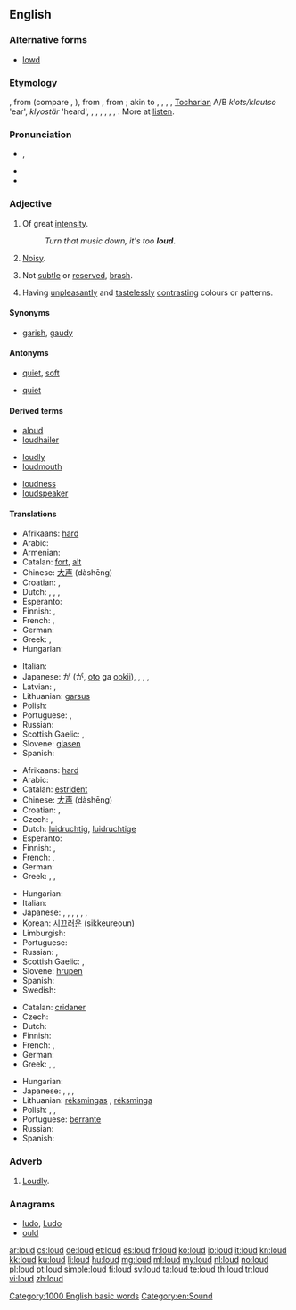 {{also|Loud}}
==English==

===Alternative forms===
* [[lowd]] {{qualifier|obsolete}}

===Etymology===
{{etyl|ang}} {{term|hlud|hlūd|loud|lang=ang}}, from {{proto|Germanic|hlūþaz|heard|lang=en}} (compare {{etyl|nl|-}} {{term|luid|lang=nl}}, {{etyl|de|-}} {{term|laut|lang=de}}), from {{proto|Indo-European|ḱlewtos|heard, fame|lang=en}}, from {{proto|Indo-European|ḱlew-|lang=}}; akin to {{etyl|ga|-}} {{term|clú||repute|lang=ga}}, {{etyl|cy|-}} {{term|clywed||heard|lang=cy}}, {{term|clod||praise|lang=cy}}, {{etyl|la|-}} {{term|inclutus||famous|lang=la}}, [[Tocharian]] A/B ''klots/klautso'' 'ear', ''klyostär'' 'heard', {{etyl|grc|-}} {{term|κλυτός||famous|tr=klútós|lang=grc}}, {{etyl|sq|-}} {{term|quaj|lang=sq}}, {{term|quej||to call, name|lang=sq}}, {{etyl|xcl|-}} {{term|լու|tr=lu||the act of hearing|lang=xcl}}, {{etyl|cu|-}} {{term|слава||glory|tr=slava|lang=cu}}, {{term|слово||word|tr=slovo|lang=cu}}, {{etyl|sa|-}} {{term|श्रव||glory|tr=śráva|lang=sa}}. More at [[listen]].

===Pronunciation===
* {{IPA|/laʊd/}}, {{SAMPA|/laUd/}}
* {{audio|en-us-loud.ogg|Audio (US)}}
* {{rhymes|aʊd}}

===Adjective===
{{en-adj|er}}

# {{context|of a sound}} Of great [[intensity]].
#: ''Turn that music down, it's too '''loud.'''''
# {{context|of a person, thing, event, etc}} [[noisy|Noisy]].
# {{context|of a person, event, etc}} Not [[subtle]] or [[reserved]], [[brash]].
# {{context|of clothing, decorations, etc}} Having [[unpleasant]]ly and [[tasteless]]ly [[contrast]]ing colours or patterns.

====Synonyms====
* {{sense|of clothing, etc}} [[garish]], [[gaudy]]

====Antonyms====
* {{sense|sound}} [[quiet]], [[soft]]
* {{sense|person}} [[quiet]]

====Derived terms====
{{rel-top3|Terms derived from ''loud'' (adjective)}}
* [[aloud]]
* [[loudhailer]]
{{rel-mid3}}
* [[loudly]]
* [[loudmouth]]
{{rel-mid3}}
* [[loudness]]
* [[loudspeaker]]
{{rel-bottom}}

====Translations====
{{trans-top|of a sound}}
* Afrikaans: [[hard]]
* Arabic: {{Arab|[[عالي]]}} {{IPAchar|(ʕāli)}}
* Armenian: {{t+|hy|բարձր|tr=barjr}}
* Catalan: [[fort]], [[alt]]
* Chinese: [[大声]] (dàshēng)
* Croatian: {{t-|hr|glasan|alt=glȁsan}}, {{t-|hr|bučan|alt=bȕčan}}
* Dutch: {{t+|nl|luid}}, {{t-|nl|luide}}, {{t+|nl|hard}}, {{t-|nl|harde}}
* Esperanto: {{t-|eo|laŭta|xs=Esperanto}}
* Finnish: {{t+|fi|äänekäs}}, {{t|fi|kovalla}}
* French: {{t+|fr|fort|m}}, {{t+|fr|forte|f}}
* German: {{t+|de|laut}}
* Greek: {{t|el|ηχηρός|m|tr=ikhiros}}, {{t+|el|δυνατός|m|tr=dinatos}}
* Hungarian: {{t+|hu|hangos}}
{{trans-mid}}
* Italian: {{t+|it|forte|m|f}}
* Japanese: {{l|ja|音}}が{{l|ja|大きい}} ({{l|ja|おと}}が{{l|ja|おおきい}}, [[oto#Japanese|oto]] ga [[ookii#Japanese|ookii]]), {{qualifier|of a voice}} {{t|ja|大声|tr=[[おおごえ]], [[ōgoe]]}}, {{t|ja|騒々しい|tr=[[そうぞうしい]], [[sōzōshii]]|sc=Jpan}}, {{t|ja|喧しい|tr=[[やかましい]], [[yakamashii]]|sc=Jpan}}, {{t|ja|煩い|tr=[[うるさい]], [[urusai]]|sc=Jpan}}
* Latvian: {{t|lv| skaļš}}, {{t|lv|skanīgs}}
* Lithuanian: [[garsus]]
* Polish: {{t+|pl|głośny}}
* Portuguese: {{t+|pt|alto|m}}, {{t+|pt|alta|f}}
* Russian: {{t+|ru|громкий|tr=grómkij}}
* Scottish Gaelic: {{t-|gd|faramach|xs=Scottish Gaelic}}, {{t-|gd|fuaimneach|xs=Scottish Gaelic}}
* Slovene: [[glasen]]
* Spanish: {{t+|es|fuerte|m|f}}
{{trans-bottom}}

{{trans-top|noisy}}
* Afrikaans: [[hard]]
* Arabic: {{Arab|[[عالي]]}} {{IPAchar|(ʕāli)}}
* Catalan: [[estrident]]
* Chinese: [[大声]] (dàshēng)
* Croatian: {{t-|hr|glasan|alt=glȁsan}}, {{t-|hr|bučan|alt=bȕčan}}
* Czech: {{t|cs|hlasitý}}, {{t|cs|hlučný}}
* Dutch: [[luidruchtig]], [[luidruchtige]]
* Esperanto: {{t|eo|brua|xs=Esperanto}}
* Finnish: {{t+|fi|äänekäs}}, {{t|fi|kovaääninen}}
* French: {{t+|fr|bruyant|m}}, {{t+|fr|bruyante|f}}
* German: {{t+|de|laut}}
* Greek: {{t|el|θορυβώδης|m|tr=θorivodis}}, {{t|el|βροντερός|m|tr=vronteros}}, {{t|el|βροντώδης|m|tr=vrontodis}}
{{trans-mid}}
* Hungarian: {{t+|hu|hangos}}
* Italian: {{t+|it|rumoroso|m}}
* Japanese: {{t|ja|煩い|tr=[[うるさい]], [[urusai]]|sc=Jpan}}, {{t|ja|姦しい|tr=[[かしましい]], [[kashimashii]]|sc=Jpan}}, {{t|ja|囂しい|tr=[[かまびすしい]], [[kamabisushii]]|sc=Jpan}}, {{t|ja|騒がしい|tr=[[さわがしい]], [[sawagashii]]|sc=Jpan}}, {{t|ja|騒々しい|tr=[[そうぞうしい]], [[sōzōshii]]|sc=Jpan}}, {{t|ja|騒然|tr=[[そうぜん]], [[sōzen]]|sc=Jpan}}, {{t|ja|喧しい|tr=[[やかましい]], [[yakamashii]]|sc=Jpan}}
* Korean: [[시끄러운]] (sikkeureoun)
* Limburgish: {{t-|li|helle|xs=Limburgish}}
* Portuguese: {{t+|pt|barulhento}}
* Russian: {{t+|ru|громкий|tr=grómkij}}, {{t+|ru|шумный|tr=šúmnyj}}
* Scottish Gaelic: {{t-|gd|faramach|xs=Scottish Gaelic}}, {{t-|gd|fuaimneach|xs=Scottish Gaelic}}
* Slovene: [[hrupen]]
* Spanish: {{t-|es|ruidoso}}
* Swedish: {{t|sv|ljudlig}}
{{trans-bottom}}

{{trans-top|of a colour, clothing, etc.}}
* Catalan: [[cridaner]]
* Czech: {{t-|cs|křiklavý}}
* Dutch: {{t|nl|vloekend}}
* Finnish: {{t|fi|räikeä}}
* French: {{t+|fr|voyant|m}}, {{t+|fr|voyante|f}}
* German: {{t+|de|grell}}
* Greek: {{t|el|φανταχτερός|m|tr=fantakhteros}}, {{t|el|χτυπητός|m|tr=khtipitos}}, {{t|el|κραυγαλέος|m|tr=kravgaleos}}
{{trans-mid}}
* Hungarian: {{t|hu|harsány}}
* Japanese: {{t|ja|派手|alt=派手な|tr=[[はで|はでな]], [[hade#Japanese|hade na]]|sc=Jpan}}, {{t|ja|けばけばしい|tr=[[kebakebashii]]|sc=Jpan}}, {{t|ja|どぎつい|tr=[[dogitsui]]|sc=Jpan}}, {{t|ja|毒々しい|tr=[[どくどくしい]], [[dokudokushii]]|sc=Jpan}}
* Lithuanian: [[rėksmingas]] {{m}}, [[rėksminga]] {{f}}
* Polish: {{t+|pl|krzykliwy|m}}, {{t-|pl|krzykliwa|f}}, {{t-|pl|krzykliwe}}
* Portuguese: [[berrante]]
* Russian: {{t|ru|кричащий|tr=kričáš'ij}}
* Spanish: {{t|es|chillón|m}}
{{trans-bottom}}

===Adverb===
{{en-adv}}

# [[loudly|Loudly]].

===Anagrams===
* [[ludo#English|ludo]], [[Ludo#English|Ludo]]
* [[ould#English|ould]]

[[Category:1000 English basic words]]
[[Category:en:Sound]]

[[ar:loud]]
[[cs:loud]]
[[de:loud]]
[[et:loud]]
[[es:loud]]
[[fr:loud]]
[[ko:loud]]
[[io:loud]]
[[it:loud]]
[[kn:loud]]
[[kk:loud]]
[[ku:loud]]
[[li:loud]]
[[hu:loud]]
[[mg:loud]]
[[ml:loud]]
[[my:loud]]
[[nl:loud]]
[[no:loud]]
[[pl:loud]]
[[pt:loud]]
[[simple:loud]]
[[fi:loud]]
[[sv:loud]]
[[ta:loud]]
[[te:loud]]
[[th:loud]]
[[tr:loud]]
[[vi:loud]]
[[zh:loud]]